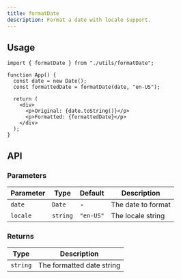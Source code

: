 ```yaml
---
title: formatDate
description: Format a date with locale support.
---
```



## Usage

```tsx
import { formatDate } from "./utils/formatDate";

function App() {
  const date = new Date();
  const formattedDate = formatDate(date, "en-US");

  return (
    <div>
      <p>Original: {date.toString()}</p>
      <p>Formatted: {formattedDate}</p>
    </div>
  );
}
```

## API

### Parameters

| Parameter | Type     | Default   | Description        |
| --------- | -------- | --------- | ------------------ |
| `date`    | `Date`   | -         | The date to format |
| `locale`  | `string` | `"en-US"` | The locale string  |

### Returns

| Type     | Description               |
| -------- | ------------------------- |
| `string` | The formatted date string |
